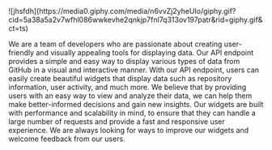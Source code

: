 <div>
![jhsfdh](https://media0.giphy.com/media/n6vvZj2yheUIo/giphy.gif?cid=5a38a5a2v7wfhl086wwkevhe2qnkjp7fnl7q313ov197patr&rid=giphy.gif&ct=ts)
</div>

We are a team of developers who are passionate about creating user-friendly and visually appealing tools for displaying data. 
Our API endpoint provides a simple and easy way to display various types of data from GitHub in a visual and interactive manner.
With our API endpoint, users can easily create beautiful widgets that display data such as repository information, user activity, and much more. 
We believe that by providing users with an easy way to view and analyze their data, we can help them make better-informed decisions and gain new insights. 
Our widgets are built with performance and scalability in mind, to ensure that they can handle a large number of requests and provide a fast and responsive user experience. We are always looking for ways to improve our widgets and welcome feedback from our users.
